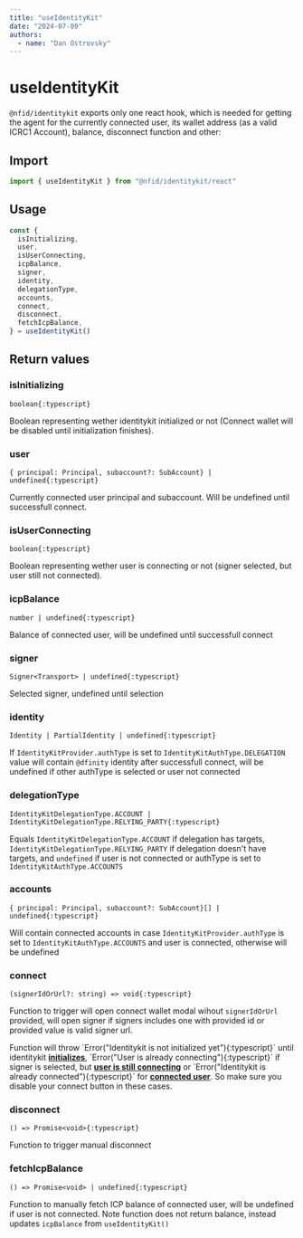 ```yaml
---
title: "useIdentityKit"
date: "2024-07-09"
authors:
  - name: "Dan Ostrovsky"
---
```



# useIdentityKit

`@nfid/identitykit` exports only one react hook, which is needed for getting the agent for the
currently connected user, its wallet address (as a valid ICRC1 Account), balance, disconnect
function and other:

## Import

```typescript
import { useIdentityKit } from "@nfid/identitykit/react"
```

## Usage

```typescript
const {
  isInitializing,
  user,
  isUserConnecting,
  icpBalance,
  signer,
  identity,
  delegationType,
  accounts,
  connect,
  disconnect,
  fetchIcpBalance,
} = useIdentityKit()
```

## Return values

### isInitializing

`boolean{:typescript}`

Boolean representing wether identitykit initialized or not (Connect wallet will be disabled until
initialization finishes).

### user

`{ principal: Principal, subaccount?: SubAccount} | undefined{:typescript}`

Currently connected user principal and subaccount. Will be undefined until successfull connect.

### isUserConnecting

`boolean{:typescript}`

Boolean representing wether user is connecting or not (signer selected, but user still not
connected).

### icpBalance

`number | undefined{:typescript}`

Balance of connected user, will be undefined until successfull connect

### signer

`Signer<Transport> | undefined{:typescript}`

Selected signer, undefined until selection

### identity

`Identity | PartialIdentity | undefined{:typescript}`

If `IdentityKitProvider.authType` is set to `IdentityKitAuthType.DELEGATION` value will contain
`@dfinity` identity after successfull connect, will be undefined if other authType is selected or
user not connected

### delegationType

`IdentityKitDelegationType.ACCOUNT | IdentityKitDelegationType.RELYING_PARTY{:typescript}`

Equals `IdentityKitDelegationType.ACCOUNT` if delegation has targets,
`IdentityKitDelegationType.RELYING_PARTY` if delegation doesn't have targets, and `undefined` if
user is not connected or authType is set to `IdentityKitAuthType.ACCOUNTS`

### accounts

`{ principal: Principal, subaccount?: SubAccount}[] | undefined{:typescript}`

Will contain connected accounts in case `IdentityKitProvider.authType` is set to
`IdentityKitAuthType.ACCOUNTS` and user is connected, otherwise will be undefined

### connect

`(signerIdOrUrl?: string) => void{:typescript}`

Function to trigger will open connect wallet modal wihout `signerIdOrUrl` provided, will open signer
if signers includes one with provided id or provided value is valid signer url.

<Callout type="warning" emoji="⚠️">
  Function will throw `Error("Identitykit is not initialized yet"){:typescript}` until identitykit <a href="/hooks/useIdentityKit#isinitializing"><strong>initializes</strong></a>, `Error("User is already connecting"){:typescript}` if signer
  is selected, but <a href="/hooks/useIdentityKit#isuserconnecting"><strong>user is still connecting</strong></a> or `Error("Identitykit is already connected"){:typescript}` for <a href="/hooks/useIdentityKit#user"><strong>connected user</strong></a>. So make sure you disable your connect button in these cases.
</Callout>

### disconnect

`() => Promise<void>{:typescript}`

Function to trigger manual disconnect

### fetchIcpBalance

`() => Promise<void> | undefined{:typescript}`

Function to manually fetch ICP balance of connected user, will be undefined if user is not
connected. Note function does not return balance, instead updates `icpBalance` from
`useIdentityKit()`
